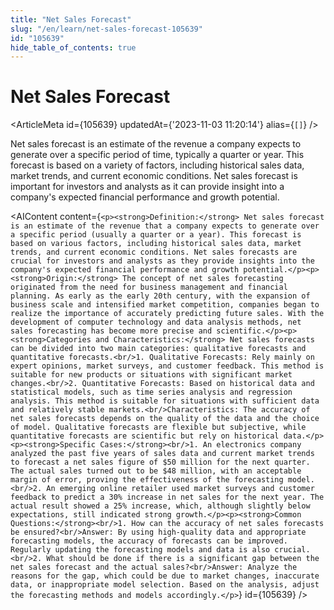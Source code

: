```yaml
---
title: "Net Sales Forecast"
slug: "/en/learn/net-sales-forecast-105639"
id: "105639"
hide_table_of_contents: true
---
```



# Net Sales Forecast

<ArticleMeta id={105639} updatedAt={'2023-11-03 11:20:14'} alias={`[]`} />
<div className='border-solid border-b border-t-0 my-4 border-[var(--ifm-color-gray-300)]' />

Net sales forecast is an estimate of the revenue a company expects to generate over a specific period of time, typically a quarter or year. This forecast is based on a variety of factors, including historical sales data, market trends, and current economic conditions. Net sales forecast is important for investors and analysts as it can provide insight into a company's expected financial performance and growth potential.

<AIContent content={`<p><strong>Definition:</strong> Net sales forecast is an estimate of the revenue that a company expects to generate over a specific period (usually a quarter or a year). This forecast is based on various factors, including historical sales data, market trends, and current economic conditions. Net sales forecasts are crucial for investors and analysts as they provide insights into the company's expected financial performance and growth potential.</p><p><strong>Origin:</strong> The concept of net sales forecasting originated from the need for business management and financial planning. As early as the early 20th century, with the expansion of business scale and intensified market competition, companies began to realize the importance of accurately predicting future sales. With the development of computer technology and data analysis methods, net sales forecasting has become more precise and scientific.</p><p><strong>Categories and Characteristics:</strong> Net sales forecasts can be divided into two main categories: qualitative forecasts and quantitative forecasts.<br/>1. Qualitative Forecasts: Rely mainly on expert opinions, market surveys, and customer feedback. This method is suitable for new products or situations with significant market changes.<br/>2. Quantitative Forecasts: Based on historical data and statistical models, such as time series analysis and regression analysis. This method is suitable for situations with sufficient data and relatively stable markets.<br/>Characteristics: The accuracy of net sales forecasts depends on the quality of the data and the choice of model. Qualitative forecasts are flexible but subjective, while quantitative forecasts are scientific but rely on historical data.</p><p><strong>Specific Cases:</strong><br/>1. An electronics company analyzed the past five years of sales data and current market trends to forecast a net sales figure of $50 million for the next quarter. The actual sales turned out to be $48 million, with an acceptable margin of error, proving the effectiveness of the forecasting model.<br/>2. An emerging online retailer used market surveys and customer feedback to predict a 30% increase in net sales for the next year. The actual result showed a 25% increase, which, although slightly below expectations, still indicated strong growth.</p><p><strong>Common Questions:</strong><br/>1. How can the accuracy of net sales forecasts be ensured?<br/>Answer: By using high-quality data and appropriate forecasting models, the accuracy of forecasts can be improved. Regularly updating the forecasting models and data is also crucial.<br/>2. What should be done if there is a significant gap between the net sales forecast and the actual sales?<br/>Answer: Analyze the reasons for the gap, which could be due to market changes, inaccurate data, or inappropriate model selection. Based on the analysis, adjust the forecasting methods and models accordingly.</p>`} id={105639} />

